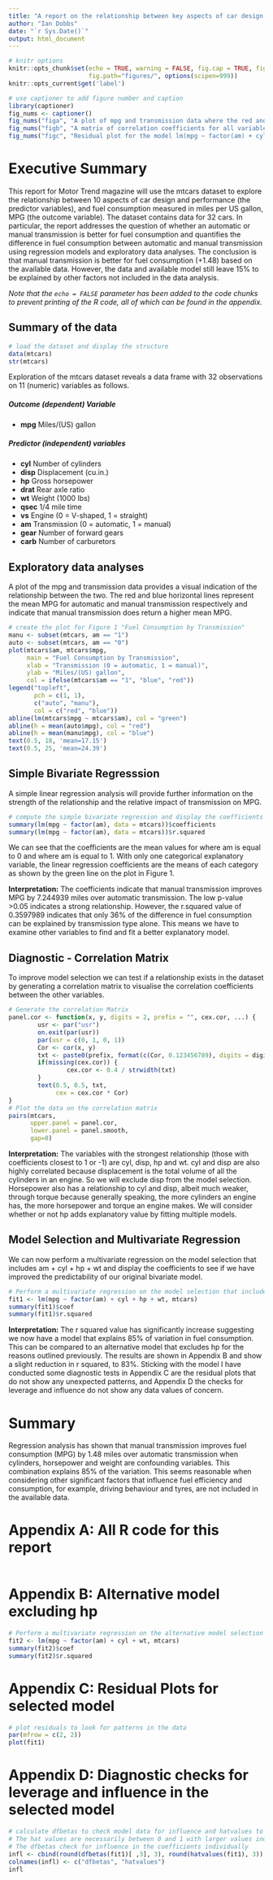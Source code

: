 ```yaml
---
title: "A report on the relationship between key aspects of car design and performance that explain the difference in fuel consumption between automatic and manual transmission"
author: "Ian Dobbs"
date: "`r Sys.Date()`"
output: html_document
---
```


```r
# knitr options
knitr::opts_chunk$set(echo = TRUE, warning = FALSE, fig.cap = TRUE, fig.align = "center",
                      fig.path="figures/", options(scipen=999))
knitr::opts_current$get('label')
```

```r
# use captioner to add figure number and caption
library(captioner)
fig_nums <- captioner()
fig_nums("figa", "A plot of mpg and transmission data where the red and blue horizontal lines represent the mean mpg for automatic and manual transmission respectively. The green line is the linear regression line")
fig_nums("figb", "A matrix of correlation coefficients for all variables. Where size of the text relects the level of correlation")
fig_nums("figc", "Residual plot for the model lm(mpg ~ factor(am) + cyl + hp + wt, mtcars)")
```

# Executive Summary

This report for Motor Trend magazine will use the mtcars dataset to explore the relationship between 10 aspects of car design and performance (the predictor variables), and fuel consumption measured in miles per US gallon, MPG (the outcome variable). The dataset contains data for 32 cars. In particular, the report addresses the question of whether an automatic or manual transmission is better for fuel consumption and quantifies the difference in fuel consumption between automatic and manual transmission using regression models and exploratory data analyses. The conclusion is that manual transmission is better for fuel consumption (+1.48) based on the available data. However, the data and available model still leave 15% to be explained by other factors not included in the data analysis.

_Note that the `echo = FALSE` parameter has been added to the code chunks to prevent printing of the R code, all of which can be found in the appendix._

## Summary of the data
```r
# load the dataset and display the structure
data(mtcars)
str(mtcars)
```
Exploration of the mtcars dataset reveals a data frame with 32 observations on 11 (numeric) variables as follows.

##### Outcome (dependent) Variable
* **mpg**	Miles/(US) gallon

##### Predictor (independent) variables
* **cyl**	Number of cylinders
* **disp**	Displacement (cu.in.)
* **hp**	Gross horsepower
* **drat**	Rear axle ratio
* **wt**	Weight (1000 lbs)
* **qsec**	1/4 mile time
* **vs**	Engine (0 = V-shaped, 1 = straight)
* **am**	Transmission (0 = automatic, 1 = manual)
* **gear**	Number of forward gears
* **carb**	Number of carburetors

## Exploratory data analyses

A plot of the mpg and transmission data provides a visual indication of the relationship between the two. The red and blue horizontal lines represent the mean MPG for automatic and manual transmission respectively and indicate that manual transmission does return a higher mean MPG. 
```r
# create the plot for Figure 1 "Fuel Consumption by Transmission"
manu <- subset(mtcars, am == "1")
auto <- subset(mtcars, am == "0")
plot(mtcars$am, mtcars$mpg, 
     main = "Fuel Consumption by Transmission",
     xlab = "Transmission (0 = automatic, 1 = manual)",
     ylab = "Miles/(US) gallon",
     col = ifelse(mtcars$am == "1", "blue", "red"))
legend("topleft", 
       pch = c(1, 1), 
       c("auto", "manu"), 
       col = c("red", "blue")) 
abline(lm(mtcars$mpg ~ mtcars$am), col = "green")
abline(h = mean(auto$mpg), col = "red")
abline(h = mean(manu$mpg), col = "blue")
text(0.5, 18, 'mean=17.15')
text(0.5, 25, 'mean=24.39')
```

## Simple Bivariate Regresssion

A simple linear regression analysis will provide further information on the strength of the relationship and the relative impact of transmission on MPG.
```r
# compute the simple bivariate regression and display the coefficients and r squared results
summary(lm(mpg ~ factor(am), data = mtcars))$coefficients
summary(lm(mpg ~ factor(am), data = mtcars))$r.squared
```
We can see that the coefficients are the mean values for where am is equal to 0 and where am is equal to 1. With only one categorical explanatory variable, the linear regression coefficients are the means of each category as shown by the green line on the plot in Figure 1.

__Interpretation:__ The coefficients indicate that manual transmission improves MPG by 7.244939 miles over automatic transmission. The low p-value >0.05 indicates a strong relationship. However, the r.squared value of 0.3597989 indicates that only 36% of the difference in fuel consumption can be explained by transmission type alone. This means we have to examine other variables to find and fit a better explanatory model.   

## Diagnostic - Correlation Matrix
To improve model selection we can test if a relationship exists in the dataset by generating a correlation matrix to visualise the correlation coefficients between the other variables.

```r
# Generate the correlation Matrix
panel.cor <- function(x, y, digits = 2, prefix = "", cex.cor, ...) {
        usr <- par("usr")
        on.exit(par(usr))
        par(usr = c(0, 1, 0, 1))
        Cor <- cor(x, y) 
        txt <- paste0(prefix, format(c(Cor, 0.123456789), digits = digits)[1])
        if(missing(cex.cor)) {
                cex.cor <- 0.4 / strwidth(txt)
        }
        text(0.5, 0.5, txt,
             cex = cex.cor * Cor)
}
# Plot the data on the correlation matrix
pairs(mtcars,
      upper.panel = panel.cor,
      lower.panel = panel.smooth,
      gap=0)
```

__Interpretation:__ The variables with the strongest relationship (those with coefficients closest to 1 or -1) are cyl, disp, hp and wt. cyl and disp are also highly correlated because displacement is the total volume of all the cylinders in an engine. So we will exclude disp from the model selection. Horsepower also has a relationship to cyl and disp, albeit much weaker, through torque because generally speaking, the more cylinders an engine has, the more horsepower and torque an engine makes. We will consider whether or not hp adds explanatory value by fitting multiple models. 

## Model Selection and Multivariate Regression
We can now perform a multivariate regression on the model selection that includes am + cyl + hp + wt and display the coefficients to see if we have improved the predictability of our original bivariate model.

```r
# Perform a multivariate regression on the model selection that includes am + cyl + hp + wt and display the coefficients
fit1 <- lm(mpg ~ factor(am) + cyl + hp + wt, mtcars)
summary(fit1)$coef
summary(fit1)$r.squared
```

__Interpretation:__ The r squared value has significantly increase suggesting we now have a model that explains 85% of variation in fuel consumption. This can be compared to an alternative model that excludes hp for the reasons outlined previously. The results are shown in Appendix B and show a slight reduction in r squared, to 83%. Sticking with the model I have conducted some diagnostic tests in Appendix C are the residual plots that do not show any unexpected patterns, and Appendix D the checks for leverage and influence do not show any data values of concern. 

# Summary
Regression analysis has shown that manual transmission improves fuel consumption (MPG) by 1.48 miles over automatic transmission when cylinders, horsepower and weight are confounding variables. This combination explains 85% of the variation. This seems reasonable when considering other significant factors that influence fuel efficiency and consumption, for example, driving behaviour and tyres, are not included in the available data.

# Appendix A: All R code for this report

```r
```
# Appendix B: Alternative model excluding hp
```r
# Perform a multivariate regression on the alternative model selection that includes am + cyl + hp + wt and display the coefficients
fit2 <- lm(mpg ~ factor(am) + cyl + wt, mtcars)
summary(fit2)$coef
summary(fit2)$r.squared
```
# Appendix C: Residual Plots for selected model
```r
# plot residuals to look for patterns in the data
par(mfrow = c(2, 2))
plot(fit1)
```
# Appendix D: Diagnostic checks for leverage and influence in the selected model
```r
# calculate dfbetas to check model data for influence and hatvalues to check model data for leverage
# The hat values are necessarily between 0 and 1 with larger values indicating greater (potential for) leverage.
# The dfbetas check for influence in the coefficients individually
infl <- cbind(round(dfbetas(fit1)[ ,3], 3), round(hatvalues(fit1), 3))
colnames(infl) <- c("dfbetas", "hatvalues")
infl
```